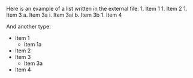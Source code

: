 Here is an example of a list written in the external file:
1. Item 1
1. Item 2
1. Item 3
   a. Item 3a
      i. Item 3ai
   b. Item 3b
1. Item 4

And another type:

- Item 1
   - Item 1a
- Item 2
- Item 3
   - Item 3a
- Item 4
